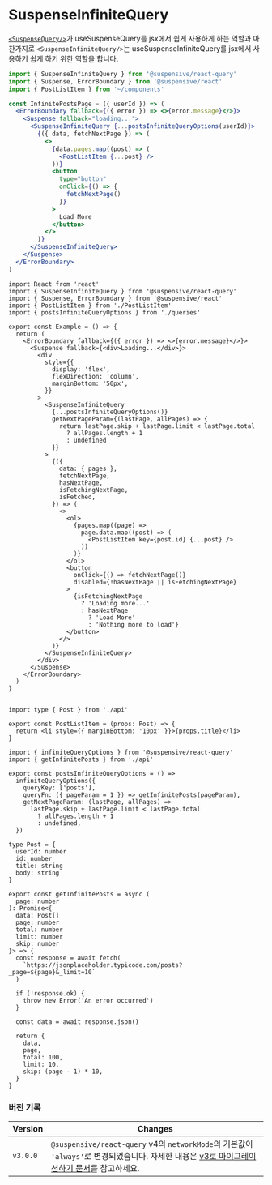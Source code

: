 
# SuspenseInfiniteQuery

[`<SuspenseQuery/>`](/docs/react-query/SuspenseQuery)가 useSuspenseQuery를 jsx에서 쉽게 사용하게 하는 역할과 마찬가지로 `<SuspenseInfiniteQuery/>`는 useSuspenseInfiniteQuery를 jsx에서 사용하기 쉽게 하기 위한 역할을 합니다.

```jsx /SuspenseInfiniteQuery/
import { SuspenseInfiniteQuery } from '@suspensive/react-query'
import { Suspense, ErrorBoundary } from '@suspensive/react'
import { PostListItem } from '~/components'

const InfinitePostsPage = ({ userId }) => (
  <ErrorBoundary fallback={({ error }) => <>{error.message}</>}>
    <Suspense fallback="loading...">
      <SuspenseInfiniteQuery {...postsInfiniteQueryOptions(userId)}>
        {({ data, fetchNextPage }) => (
          <>
            {data.pages.map((post) => (
              <PostListItem {...post} />
            ))}
            <button
              type="button"
              onClick={() => {
                fetchNextPage()
              }}
            >
              Load More
            </button>
          </>
        )}
      </SuspenseInfiniteQuery>
    </Suspense>
  </ErrorBoundary>
)
```

<Sandpack>

```tsx Example.tsx active
import React from 'react'
import { SuspenseInfiniteQuery } from '@suspensive/react-query'
import { Suspense, ErrorBoundary } from '@suspensive/react'
import { PostListItem } from './PostListItem'
import { postsInfiniteQueryOptions } from './queries'

export const Example = () => {
  return (
    <ErrorBoundary fallback={({ error }) => <>{error.message}</>}>
      <Suspense fallback={<div>Loading...</div>}>
        <div
          style={{
            display: 'flex',
            flexDirection: 'column',
            marginBottom: '50px',
          }}
        >
          <SuspenseInfiniteQuery
            {...postsInfiniteQueryOptions()}
            getNextPageParam={(lastPage, allPages) => {
              return lastPage.skip + lastPage.limit < lastPage.total
                ? allPages.length + 1
                : undefined
            }}
          >
            {({
              data: { pages },
              fetchNextPage,
              hasNextPage,
              isFetchingNextPage,
              isFetched,
            }) => (
              <>
                <ol>
                  {pages.map((page) =>
                    page.data.map((post) => (
                      <PostListItem key={post.id} {...post} />
                    ))
                  )}
                </ol>
                <button
                  onClick={() => fetchNextPage()}
                  disabled={!hasNextPage || isFetchingNextPage}
                >
                  {isFetchingNextPage
                    ? 'Loading more...'
                    : hasNextPage
                      ? 'Load More'
                      : 'Nothing more to load'}
                </button>
              </>
            )}
          </SuspenseInfiniteQuery>
        </div>
      </Suspense>
    </ErrorBoundary>
  )
}
```

```tsx PostListItem.tsx

```

```tsx PostListItem.tsx
import type { Post } from './api'

export const PostListItem = (props: Post) => {
  return <li style={{ marginBottom: '10px' }}>{props.title}</li>
}
```

```tsx queries.ts
import { infiniteQueryOptions } from '@suspensive/react-query'
import { getInfinitePosts } from './api'

export const postsInfiniteQueryOptions = () =>
  infiniteQueryOptions({
    queryKey: ['posts'],
    queryFn: ({ pageParam = 1 }) => getInfinitePosts(pageParam),
    getNextPageParam: (lastPage, allPages) =>
      lastPage.skip + lastPage.limit < lastPage.total
        ? allPages.length + 1
        : undefined,
  })
```

```tsx api.ts
type Post = {
  userId: number
  id: number
  title: string
  body: string
}

export const getInfinitePosts = async (
  page: number
): Promise<{
  data: Post[]
  page: number
  total: number
  limit: number
  skip: number
}> => {
  const response = await fetch(
    `https://jsonplaceholder.typicode.com/posts?_page=${page}&_limit=10`
  )

  if (!response.ok) {
    throw new Error('An error occurred')
  }

  const data = await response.json()

  return {
    data,
    page,
    total: 100,
    limit: 10,
    skip: (page - 1) * 10,
  }
}
```

</Sandpack>

### 버전 기록

| Version  | Changes                                                                                                                                                            |
| -------- | ------------------------------------------------------------------------------------------------------------------------------------------------------------------ |
| `v3.0.0` | `@suspensive/react-query` v4의 `networkMode`의 기본값이 `'always'`로 변경되었습니다. 자세한 내용은 [v3로 마이그레이션하기 문서](./migrate-to-v3.mdx)를 참고하세요. |
